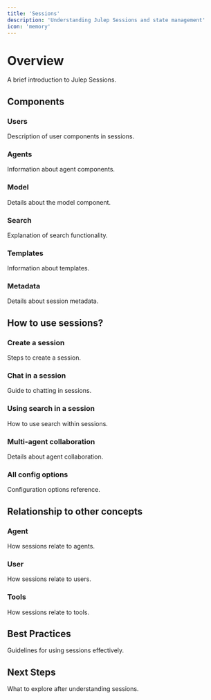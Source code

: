 ```yaml
---
title: 'Sessions'
description: 'Understanding Julep Sessions and state management'
icon: 'memory'
---
```


	
# Overview
A brief introduction to Julep Sessions.

## Components

### Users
Description of user components in sessions.

### Agents
Information about agent components.

### Model
Details about the model component.

### Search
Explanation of search functionality.

### Templates
Information about templates.

### Metadata
Details about session metadata.

## How to use sessions?

### Create a session
Steps to create a session.

### Chat in a session
Guide to chatting in sessions.

### Using search in a session
How to use search within sessions.

### Multi-agent collaboration
Details about agent collaboration.

### All config options
Configuration options reference.

## Relationship to other concepts

### Agent
How sessions relate to agents.

### User
How sessions relate to users.

### Tools
How sessions relate to tools.

## Best Practices
Guidelines for using sessions effectively.

## Next Steps
What to explore after understanding sessions.